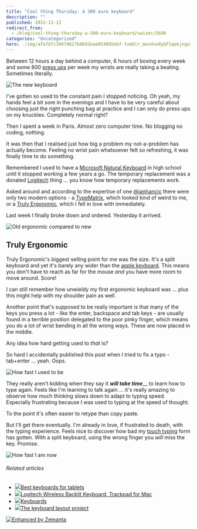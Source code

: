 ```yaml
---
title: "Cool thing Thursday: A 300 euro keyboard"
description: ""
published: 2012-12-13
redirect_from:
  - /blog/cool-thing-thursday-a-300-euro-keyboard/swizec/5690
categories: "Uncategorized"
hero: ./img/afe7d7c3947d627b8b93eae054885ebf-tumblr_mex4vo8yGF1qekjngo1_500.jpg
---
```


Between 12 hours a day behind a computer, 6 hours of boxing every week and some 800 [press ups](http://en.wikipedia.org/wiki/Push-up "Push-up") per week my wrists are really taking a beating. Sometimes literally.

![The new keyboard](./img/afe7d7c3947d627b8b93eae054885ebf-tumblr_mex4vo8yGF1qekjngo1_500.jpg "The new keyboard")

I've gotten so used to the constant pain I stopped noticing. Oh yeah, my hands feel a bit sore in the evenings and I have to be very careful about choosing just the right punching bag at practice and I can only do press ups on my knuckles. Completely normal right?

Then I spent a week in Paris. Almost zero computer time. No blogging no coding, nothing.

It was then that I realised just how big a problem my not-a-problem has actually become. Feeling no wrist pain whatsoever felt so refreshing, it was finally time to do something.

Remembered I used to have a [Microsoft Natural Keyboard](http://www.microsoft.com/hardware/en-us/p/natural-ergonomic-desktop-7000/WTA-00001 "Microsoft Natural keyboard") in high school until it stopped working a few years a go. The temporary replacement was a donated [Logitech](http://logitech.com "Logitech") thing ... you know how temporary replacements work.

Asked around and according to the expertise of one [@janhancic](http://twitter.com/janhancic) there were only two modern options - a [TypeMatrix](http://www.typematrix.com "TypeMatrix"), which looked kind of weird to me, or a [Truly Ergonomic](http://trulyergonomic.com/), which I fell in love with immediately.

Last week I finally broke down and ordered. Yesterday it arrived.

![Old ergonomic compared to new](./img/56370ac9b7ddf5f627c39638fddf7d29-tumblr_mez4ywxEzf1qekjngo1_500.jpg "Old ergonomic compared to new")

## Truly Ergonomic

Truly Ergonomic's biggest selling point for me was the size. It's a split keyboard and yet it's barely any wider than the [apple keyboard](http://www.apple.com/keyboard "Apple Keyboard"). This means you don't have to reach as far for the mouse _and_ you have more room to move around. Score!

I can still remember how unwieldy my first ergonomic keyboard was ... plus this might help with my shoulder pain as well.

Another point that's supposed to be really important is that many of the keys you press a lot - like the enter, backspace and tab keys - are usually found in a terrible position delegated to the poor pinky finger, which means you do a lot of wrist bending in all the wrong ways. These are now placed in the middle.

Any idea how hard getting used to _that_ is?

So hard I accidentally published this post when I tried to fix a typo - tab+enter ... yeah. Oops.

![How fast I used to be](https://swizec.com/blog/wp-content/uploads/2012/12/Selection_084.png "How fast I used to be")

They really aren't kidding when they say it **_will take time_**\_\_ to learn how to type again. Feels like I'm learning to talk again ... it's really amazing to observe how much thinking slows down to adapt to typing speed. Especially frustrating because I was used to typing at the speed of thought.

To the point it's often easier to retype than copy paste.

But I'll get there eventually. I'm already in love, if frustrated to death, with the typing experience. Feels nice to discover how bad my [touch typing](http://en.wikipedia.org/wiki/Touch_typing "Touch typing") form has gotten. With a split keyboard, using the wrong finger you _will_ miss the key. Promise.

![How fast I am now](https://swizec.com/blog/wp-content/uploads/2012/12/Selection_085.png "How fast I am now")

###### Related articles

- [![](https://i.zemanta.com/132067230_80_80.jpg)](http://www.news4jax.com/consumer-news/consumer-reports/Tablet-keyboards-for-easy-typing/-/1934720/17732106/-/1ox364z/-/index.html)[Best keyboards for tablets](http://www.news4jax.com/consumer-news/consumer-reports/Tablet-keyboards-for-easy-typing/-/1934720/17732106/-/1ox364z/-/index.html)
- [![](https://i.zemanta.com/noimg_105_80_80.jpg)](http://mobilityupdate.com/mac/logitech-wireless-backlit-keyboard-trackpad/)[Logitech Wireless Backlit Keyboard, Trackpad for Mac](http://mobilityupdate.com/mac/logitech-wireless-backlit-keyboard-trackpad/)
- [![](https://i.zemanta.com/131030743_80_80.jpg)](http://blog.fsck.com/2012/12/keyboards.html)[Keyboards](http://blog.fsck.com/2012/12/keyboards.html)
- [![](https://i.zemanta.com/noimg_92_80_80.jpg)](http://mathematicalmulticore.wordpress.com/the-keyboard-layout-project/)[The keyboard layout project](http://mathematicalmulticore.wordpress.com/the-keyboard-layout-project/)

[![Enhanced by Zemanta](https://img.zemanta.com/zemified_e.png?x-id=7e458f9a-198e-4617-9bfa-58696bb9ea0a)](http://www.zemanta.com/?px "Enhanced by Zemanta")

